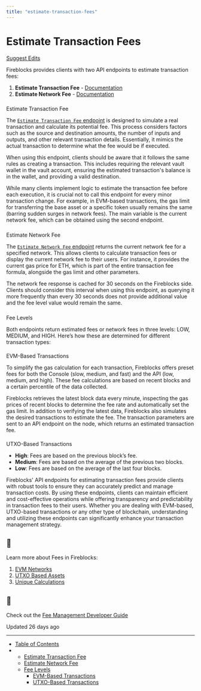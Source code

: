 ```yaml
---
title: "estimate-transaction-fees"
---
```

  
  # Estimate Transaction Fees

[Suggest Edits](/edit/verify-fee-effeciency)

Fireblocks provides clients with two API endpoints to estimate transaction fees:

1.  **Estimate Transaction Fee** - [Documentation](/reference/estimatetransactionfee)
2.  **Estimate Network Fee** - [Documentation](/reference/estimatenetworkfee)

  

### 

Estimate Transaction Fee

[](#estimate-transaction-fee)

The [`Estimate Transaction Fee` endpoint](/reference/estimatetransactionfee) is designed to simulate a real transaction and calculate its potential fee. This process considers factors such as the source and destination amounts, the number of inputs and outputs, and other relevant transaction details. Essentially, it mimics the actual transaction to determine what the fee would be if executed.

When using this endpoint, clients should be aware that it follows the same rules as creating a transaction. This includes requiring the relevant vault wallet in the vault account, ensuring the estimated transaction's balance is in the wallet, and providing a valid destination.

While many clients implement logic to estimate the transaction fee before each execution, it is crucial not to call this endpoint for every minor transaction change. For example, in EVM-based transactions, the gas limit for transferring the base asset or a specific token usually remains the same (barring sudden surges in network fees). The main variable is the current network fee, which can be obtained using the second endpoint.

  

### 

Estimate Network Fee

[](#estimate-network-fee)

The [`Estimate Network Fee` endpoint](/reference/estimatenetworkfee) returns the current network fee for a specified network. This allows clients to calculate transaction fees or display the current network fee to their users. For instance, it provides the current gas price for ETH, which is part of the entire transaction fee formula, alongside the gas limit and other parameters.

The network fee response is cached for 30 seconds on the Fireblocks side. Clients should consider this interval when using this endpoint, as querying it more frequently than every 30 seconds does not provide additional value and the fee level value would remain the same.

  

### 

Fee Levels

[](#fee-levels)

Both endpoints return estimated fees or network fees in three levels: LOW, MEDIUM, and HIGH. Here’s how these are determined for different transaction types:

  

#### 

EVM-Based Transactions

[](#evm-based-transactions)

To simplify the gas calculation for each transaction, Fireblocks offers preset fees for both the Console (slow, medium, and fast) and the API (low, medium, and high). These fee calculations are based on recent blocks and a certain percentile of the data collected.

Fireblocks retrieves the latest block data every minute, inspecting the gas prices of recent blocks to determine the fee rate and automatically set the gas limit. In addition to verifying the latest data, Fireblocks also simulates the desired transactions to estimate the fee. The transaction parameters are sent to an API endpoint on the node, which returns an estimated transaction fee.

  

#### 

UTXO-Based Transactions

[](#utxo-based-transactions)

*   **High**: Fees are based on the previous block’s fee.
*   **Medium**: Fees are based on the average of the previous two blocks.
*   **Low**: Fees are based on the average of the last four blocks.

  

Fireblocks' API endpoints for estimating transaction fees provide clients with robust tools to ensure they can accurately predict and manage transaction costs. By using these endpoints, clients can maintain efficient and cost-effective operations while offering transparency and predictability in transaction fees to their users. Whether you are dealing with EVM-based, UTXO-based transactions or any other type of blockchain, understanding and utilizing these endpoints can significantly enhance your transaction management strategy.

  
<Info>

## 📘

Learn more about Fees in Fireblocks:

1.  [EVM Networks](https://support.fireblocks.io/hc/en-us/articles/10615179965596-EVM-fees-Overview)
2.  [UTXO Based Assets](https://support.fireblocks.io/hc/en-us/articles/10616193193756-UTXO-fees-Overview)
3.  [Unique Calculations](https://support.fireblocks.io/hc/en-us/articles/13995244288412-Solana-priority-fee)

</Info>  
<Info>

## 📘

Check out the [Fee Management Developer Guide](/reference/estimate-transaction-fee)



</Info>

Updated 26 days ago

* * *

*   [Table of Contents](#)
*   *   [Estimate Transaction Fee](#estimate-transaction-fee)
    *   [Estimate Network Fee](#estimate-network-fee)
    *   [Fee Levels](#fee-levels)
        *   [EVM-Based Transactions](#evm-based-transactions)
        *   [UTXO-Based Transactions](#utxo-based-transactions)